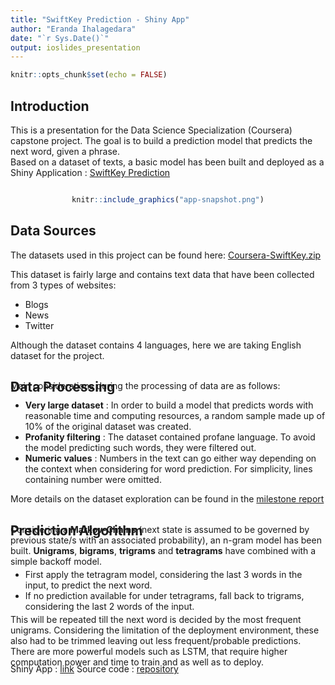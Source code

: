 ---
title: "SwiftKey Prediction - Shiny App"
author: "Eranda Ihalagedara"
date: "`r Sys.Date()`"
output: ioslides_presentation
---

```{r setup, include=FALSE}
knitr::opts_chunk$set(echo = FALSE)
```

## Introduction

This is a presentation for the Data Science Specialization (Coursera) capstone project. The goal is to build a prediction model that predicts the next word, given a phrase.  
Based on a dataset of texts, a basic model has been built and deployed as a Shiny Application : [SwiftKey Prediction](https://eranda-i.shinyapps.io/SwiftKey_Prediction_1_0/)


```{r, }

```

<center>
```{r, echo=FALSE, out.width="50%", fig.cap="Snapshot of app"}
knitr::include_graphics("app-snapshot.png")
```
</center>

## Data Sources

The datasets used in this project can be found here: [Coursera-SwiftKey.zip](https://d396qusza40orc.cloudfront.net/dsscapstone/dataset/Coursera-SwiftKey.zip)

This dataset is fairly large and contains text data that have been collected from 3 types of websites:

-   Blogs
-   News
-   Twitter

Although the dataset contains 4 languages, here we are taking English dataset for the project.

## Data Processing
<p style="margin-top: -40px;">
Main considerations during the processing of data are as follows: 
</p>
- <b>Very large dataset</b> : In order to build a model that predicts words with reasonable time and computing resources, a random sample made up of 10% of the original dataset was created.  
- <b>Profanity filtering</b> : The dataset contained profane language. To avoid the model predicting such words, they were filtered out.  
- <b>Numeric values</b> : Numbers in the text can go either way depending on the context when considering for word prediction. For simplicity, lines containing number were omitted.

More details on the dataset exploration can be found in the [milestone report](https://rpubs.com/Eranda/swiftkey_capstone_milestone_report)

## Prediction Algorithm

<p style="margin-top: -40px;">
Considering a <b>Markov-Chains</b> (next state is assumed to be governed by previous state/s with an associated probability), an n-gram model has been built. <b>Unigrams</b>, <b>bigrams</b>, <b>trigrams</b> and <b>tetragrams</b> have combined with a simple backoff model.
</p>
<p style="margin-top: -10px;">
 - First apply the tetragram model, considering the last 3 words in the input, to predict the next word.
 - If no prediction available for under tetragrams, fall back to trigrams, considering the last 2 words of the input.
</p>
<p style="margin-top: -10px;">
This will be repeated till the next word is decided by the most frequent unigrams. Considering the limitation of the deployment environment, these also had to be trimmed leaving out less frequent/probable predictions.  
There are more powerful models such as LSTM, that require higher computation power and time to train and as well as to deploy.
</p>
<p style="margin-top: -20px; margin-bottom: -10px;">
Shiny App : [link](https://eranda-i.shinyapps.io/SwiftKey_Prediction_1_0/)
Source code : [repository](https://github.com/eranda-ihalagedara/datasciencecoursera/tree/master/10.Data%20Science%20Capstone)
</p>

